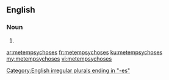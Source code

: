 ==English==

===Noun===
{{head|en|noun plural form}}

# {{plural of|metempsychosis|lang=en}}

[[Category:English irregular plurals ending in "-es"]]

[[ar:metempsychoses]]
[[fr:metempsychoses]]
[[ku:metempsychoses]]
[[my:metempsychoses]]
[[vi:metempsychoses]]